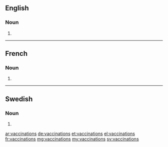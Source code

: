==English==

===Noun===
{{head|en|plural}}

# {{plural of|vaccination|lang=en|nocat=1}}

----

==French==

===Noun===
{{head|fr|plural}}

# {{plural of|vaccination|lang=fr|nocat=1}}

----

==Swedish==

===Noun===
{{head|sv|noun form}}

# {{sv-noun-form-indef-gen|vaccination}}

[[ar:vaccinations]]
[[de:vaccinations]]
[[et:vaccinations]]
[[el:vaccinations]]
[[fr:vaccinations]]
[[mg:vaccinations]]
[[my:vaccinations]]
[[sv:vaccinations]]